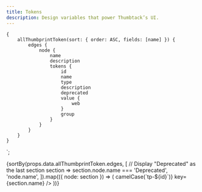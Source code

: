 ```yaml
---
title: Tokens
description: Design variables that power Thumbtack’s UI.
---
```



    {
        allThumbprintToken(sort: { order: ASC, fields: [name] }) {
            edges {
                node {
                    name
                    description
                    tokens {
                        id
                        name
                        type
                        description
                        deprecated
                        value {
                            web
                        }
                        group
                    }
                }
            }
        }
    }
`;

<TabNav />

<PackageTable
    version={version}
    packageName={name}
    sourceDirectory={homepage}
    importStatement="import * as tokens from '@thumbtack/thumbprint-tokens';"
/>

<div>
    {sortBy(props.data.allThumbprintToken.edges, [
        // Display "Deprecated" as the last section
        section => section.node.name === 'Deprecated',
        'node.name',
    ]).map(({ node: section }) => (
        <TokenSection
            section={section}
            idTransform={id => camelCase(`tp-${id}`)}
            key={section.name}
        />
    ))}
</div>

